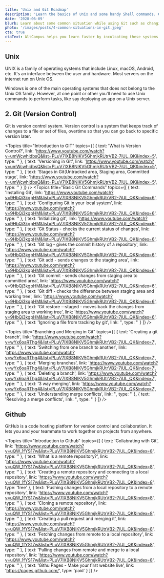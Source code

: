 ```yaml
---
title: 'Unix and Git Roadmap'
description: 'Learn the basics of Unix and some handy Shell commands. Get the power of Git too!'
date: '2020-06-09'
blurb: Learn about some common situation while using Git such as changing the git commit message, understanding git log and more.
photo: '/images/posts/4-common-situations-in-git.jpeg'
cta: true
ctaText: AltCampus helps you learn faster by inculcating these systems as part of the learning model.  🙌
---
```


## Unix

UNIX is a family of operating systems that include Linux, macOS, Android, etc. It's an interface between the user and hardware. Most servers on the internet run on Unix OS.

Windows is one of the main operating systems that does not belong to the Unix OS family. However, at one point or other you'll need to use Unix commands to perform tasks, like say deploying an app on a Unix server.

<Modal />
<Topics
  title="Introduction to UNIX"
  topics={[
    {
      text: 'Introduction to Unix and Running First Command',
      link:
        'https://www.youtube.com/watch?v=Owr911MIixA&list=PLuV7IXB8NIKV5GhmjkRUtrVB2-7iUL_QK',
      type: ''
    },
    {
      text: 'Different types of Unix family',
      link:
        'https://www.linuxandubuntu.com/home/top-10-unix-based-operating-systems',
      type: 'free-task'
    },
    {
      text: 'Basic Shell Commands',
      link:
        'https://www.youtube.com/watch?v=IuQACVRXqf0&list=PLuV7IXB8NIKV5GhmjkRUtrVB2-7iUL_QK&index=2',
      type: ''
    },
    {
      text: 'Basic Shell Commands - Manipulating files(CRUD on Files)',
      link:
        'https://www.youtube.com/watch?v=8REFyT06qPU&list=PLuV7IXB8NIKV5GhmjkRUtrVB2-7iUL_QK&index=3',
      type: ''
    },
    {
      text:
        'Basic Shell Commands - Working with directories/folders(CRUD on Directory)',
      link:
        'https://www.youtube.com/watch?v=E296igoqqHY&list=PLuV7IXB8NIKV5GhmjkRUtrVB2-7iUL_QK&index=4',
      type: ''
    }
  ]}
/>

## 2. Git (Version Control)

Git is version control system. Version control is a system that keeps track of changes to a file or set of files, overtime so that you can go back to specific version later.

<Topics
  title="Introduction to GIT"
  topics={[
    {
      text: 'What is Version Control?',
      link:
        'https://www.youtube.com/watch?v=umWcwhidbsQ&list=PLuV7IXB8NIKV5GhmjkRUtrVB2-7iUL_QK&index=5',
      type: ''
    },
    {
      text: 'Versioning in Git',
      link:
        'https://www.youtube.com/watch?v=umWcwhidbsQ&list=PLuV7IXB8NIKV5GhmjkRUtrVB2-7iUL_QK&index=5',
      type: ''
    },
    {
      text: 'Stages in Git(Untracked area, Staging area, Committed stage',
      link:
        'https://www.youtube.com/watch?v=umWcwhidbsQ&list=PLuV7IXB8NIKV5GhmjkRUtrVB2-7iUL_QK&index=5',
      type: ''
    }
  ]}
/>
<Topics
  title="Basic Git Commands"
  topics={[
    {
      text: 'Installing Git',
      link:
        'https://www.youtube.com/watch?v=9HbQj3kgpHM&list=PLuV7IXB8NIKV5GhmjkRUtrVB2-7iUL_QK&index=6',
      type: ''
    },
    {
      text: 'Configuring Git in your local system',
      link:
        'https://www.youtube.com/watch?v=9HbQj3kgpHM&list=PLuV7IXB8NIKV5GhmjkRUtrVB2-7iUL_QK&index=6',
      type: ''
    },
    {
      text: 'Initializing git',
      link:
        'https://www.youtube.com/watch?v=9HbQj3kgpHM&list=PLuV7IXB8NIKV5GhmjkRUtrVB2-7iUL_QK&index=6',
      type: ''
    },
    {
      text: 'Git Status - checks the current status of changes',
      link:
        'https://www.youtube.com/watch?v=9HbQj3kgpHM&list=PLuV7IXB8NIKV5GhmjkRUtrVB2-7iUL_QK&index=6',
      type: ''
    },
    {
      text: 'Git log - gives the commit history of a repository',
      link:
        'https://www.youtube.com/watch?v=9HbQj3kgpHM&list=PLuV7IXB8NIKV5GhmjkRUtrVB2-7iUL_QK&index=6',
      type: ''
    },
    {
      text: 'Git add - sends changes to the staging area',
      link:
        'https://www.youtube.com/watch?v=9HbQj3kgpHM&list=PLuV7IXB8NIKV5GhmjkRUtrVB2-7iUL_QK&index=6',
      type: ''
    },
    {
      text: 'Git commit - sends changes from staging area to committed area',
      link:
        'https://www.youtube.com/watch?v=9HbQj3kgpHM&list=PLuV7IXB8NIKV5GhmjkRUtrVB2-7iUL_QK&index=6',
      type: ''
    },
    {
      text:
        'Git diff - checks the difference between staging area and working tree',
      link:
        'https://www.youtube.com/watch?v=9HbQj3kgpHM&list=PLuV7IXB8NIKV5GhmjkRUtrVB2-7iUL_QK&index=6',
      type: ''
    },
    {
      text:
        'Git restore --staged - moves back the changes from staging area to working tree',
      link:
        'https://www.youtube.com/watch?v=9HbQj3kgpHM&list=PLuV7IXB8NIKV5GhmjkRUtrVB2-7iUL_QK&index=6',
      type: ''
    },
    { text: 'Ignoring a file from tracking by git', link: '', type: '' }
  ]}
/>

<Topics
  title="Branching and Merging in Git"
  topics={[
    {
      text: 'Creating a git branch',
      link:
        'https://www.youtube.com/watch?v=wYx6oaRThg4&list=PLuV7IXB8NIKV5GhmjkRUtrVB2-7iUL_QK&index=7',
      type: ''
    },
    {
      text: 'Switching from one branch to another',
      link:
        'https://www.youtube.com/watch?v=wYx6oaRThg4&list=PLuV7IXB8NIKV5GhmjkRUtrVB2-7iUL_QK&index=7',
      type: ''
    },
    {
      text: 'Merging branches',
      link:
        'https://www.youtube.com/watch?v=wYx6oaRThg4&list=PLuV7IXB8NIKV5GhmjkRUtrVB2-7iUL_QK&index=7',
      type: ''
    },
    {
      text: 'Deleting a branch',
      link:
        'https://www.youtube.com/watch?v=wYx6oaRThg4&list=PLuV7IXB8NIKV5GhmjkRUtrVB2-7iUL_QK&index=7',
      type: ''
    },
    {
      text: '3 way merging',
      link:
        'https://www.youtube.com/watch?v=wYx6oaRThg4&list=PLuV7IXB8NIKV5GhmjkRUtrVB2-7iUL_QK&index=7',
      type: ''
    },
    { text: 'Understanding merge conflicts', link: '', type: '' },
    { text: 'Resolving a merge conflicts', link: '', type: '' }
  ]}
/>

## Github

GitHub is a code hosting platform for version control and collaboration. It lets you and your teammate to work together on projects from anywhere.

<Topics
  title="Introduction to Github"
  topics={[
    {
      text: 'Collabrating with Git',
      link:
        'https://www.youtube.com/watch?v=uQW_1fYS17w&list=PLuV7IXB8NIKV5GhmjkRUtrVB2-7iUL_QK&index=8',
      type: ''
    },
    {
      text: 'What is a remote repository?',
      link:
        'https://www.youtube.com/watch?v=uQW_1fYS17w&list=PLuV7IXB8NIKV5GhmjkRUtrVB2-7iUL_QK&index=8',
      type: ''
    },
    {
      text: 'Creating a remote repository and connecting to a local repository',
      link:
        'https://www.youtube.com/watch?v=uQW_1fYS17w&list=PLuV7IXB8NIKV5GhmjkRUtrVB2-7iUL_QK&index=8',
      type: 'free'
    },
    {
      text: 'Pushing changes from a local repository to a remote repository',
      link:
        'https://www.youtube.com/watch?v=uQW_1fYS17w&list=PLuV7IXB8NIKV5GhmjkRUtrVB2-7iUL_QK&index=8',
      type: ''
    },
    {
      text: 'Cloning a remote repository',
      link:
        'https://www.youtube.com/watch?v=uQW_1fYS17w&list=PLuV7IXB8NIKV5GhmjkRUtrVB2-7iUL_QK&index=8',
      type: ''
    },
    {
      text: 'Creating a pull request and merging it',
      link:
        'https://www.youtube.com/watch?v=uQW_1fYS17w&list=PLuV7IXB8NIKV5GhmjkRUtrVB2-7iUL_QK&index=8',
      type: ''
    },
    {
      text: 'Fetching changes from remote to a local repository',
      link:
        'https://www.youtube.com/watch?v=uQW_1fYS17w&list=PLuV7IXB8NIKV5GhmjkRUtrVB2-7iUL_QK&index=8',
      type: ''
    },
    {
      text: 'Pulling changes from remote and merge to a local repository',
      link:
        'https://www.youtube.com/watch?v=uQW_1fYS17w&list=PLuV7IXB8NIKV5GhmjkRUtrVB2-7iUL_QK&index=8',
      type: ''
    },
    {
      text: 'Githu Pages - Make your first website live',
      link: 'https://pages.github.com/',
      type: 'paid'
    }
  ]}
/>
